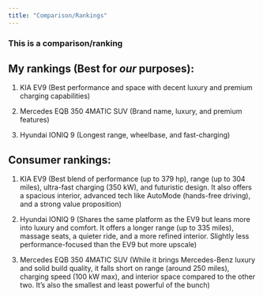 ```yaml
---
title: "Comparison/Rankings"
---
```


### This is a comparison/ranking

## My rankings (Best for *our* purposes):

1. KIA EV9 (Best performance and space with decent luxury and premium charging capabilities)

2. Mercedes EQB 350 4MATIC SUV (Brand name, luxury, and premium features)

3. Hyundai IONIQ 9 (Longest range, wheelbase, and fast-charging)


## Consumer rankings:

1. KIA EV9 (Best blend of performance (up to 379 hp), range (up to 304 miles), ultra-fast charging (350 kW), and futuristic design. It also offers a spacious interior, advanced tech like AutoMode (hands-free driving), and a strong value proposition)

2. Hyundai IONIQ 9 (Shares the same platform as the EV9 but leans more into luxury and comfort. It offers a longer range (up to 335 miles), massage seats, a quieter ride, and a more refined interior. Slightly less performance-focused than the EV9 but more upscale)

3. Mercedes EQB 350 4MATIC SUV (While it brings Mercedes-Benz luxury and solid build quality, it falls short on range (around 250 miles), charging speed (100 kW max), and interior space compared to the other two. It’s also the smallest and least powerful of the bunch)
